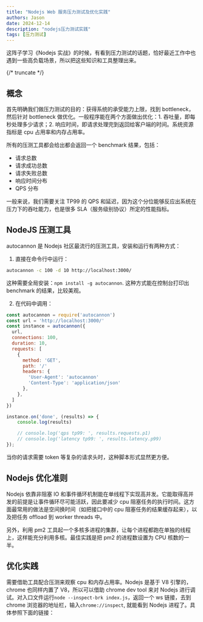 ```yaml
---
title: "Nodejs Web 服务压力测试及优化实践"
authors: Jason
date: 2024-12-14
description: "nodejs压力测试实践"
tags: [压力测试]
---
```



这阵子学习《Nodejs 实战》的时候，有看到压力测试的话题，恰好最近工作中也遇到一些高负载场景，所以把这些知识和工具整理出来。

{/* truncate */}

## 概念

首先明确我们做压力测试的目的：获得系统的承受能力上限，找到 bottleneck，然后针对 bottleneck 做优化。一般程序能在两个方面做出优化：1. 吞吐量，即每秒处理多少请求；2. 响应时间，即请求处理完到返回给客户端的时间。系统资源指标是 cpu 占用率和内存占用率。

所有的压测工具都会给出都会返回一个 benchmark 结果，包括：

- 请求总数
- 请求成功总数
- 请求失败总数
- 响应时间分布
- QPS 分布

一般来说，我们需要关注 TP99 的 QPS 和延迟，因为这个分位能够反应出系统在压力下的吞吐能力，也是很多 SLA（服务级别协议）所定的性能指标。

## NodeJS 压测工具

autocannon 是 Nodejs 社区最流行的压测工具，安装和运行有两种方式：

1. 直接在命令行中运行：

```bash
autocannon -c 100 -d 10 http://localhost:3000/
```

这种需要全局安装：`npm install -g autocannon`. 这种方式能在控制台打印出 benchmark 的结果，比较美观。

2. 在代码中调用：

```javascript
const autocannon = require('autocannon')
const url = 'http://localhost:3000/'
const instance = autocannon({
  url,
  connections: 100,
  duration: 10,
  requests: [
    {
      method: 'GET',
      path: '/'
      headers: {
        'User-Agent': 'autocannon'
        'Content-Type': 'application/json'
      },
    },
  ]
})

instance.on('done', (results) => {
    console.log(results)

    // console.log('qps tp99: ', results.requests.p1)
    // console.log('latency tp99: ', results.latency.p99)
});
```

当你的请求需要 token 等复杂的请求头时，这种脚本形式显然更方便。

## Nodejs 优化准则

Nodejs 依靠非阻塞 IO 和事件循环机制能在单线程下实现高并发。它能取得高并发的前提是让事件循环尽可能活跃，因此要减少 cpu 阻塞任务的执行时间。这方面最常用的做法是空间换时间（如把接口中的 cpu 阻塞任务的结果缓存起来），以及把任务 offload 到 worker threads 中。

另外，利用 pm2 工具起一个多核多进程的集群，让每个进程都跑在单独的线程上，这样能充分利用多核。最佳实践是把 pm2 的进程数设置为 CPU 核数的一半。

## 优化实践

需要借助工具配合压测来观察 cpu 和内存占用率。Nodejs 是基于 V8 引擎的，chrome 也同样内置了 V8，所以可以借助 chrome dev tool 来对 Nodejs 进行调试。对入口文件运行`node --inspect-brk index.js`，返回一个 ws 链接，去到 chrome 浏览器的地址栏，输入`chrome://inspect`, 就能看到 Nodejs 进程了。具体参照下面的链接：

<LinkCard
  title="NodeJs进阶开发、性能优化指南"
  link="https://juejin.cn/post/7095354780079357966?from=search-suggest#heading-4"
/>
